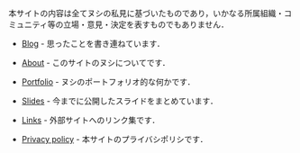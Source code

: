 本サイトの内容は全てヌシの私見に基づいたものであり，いかなる所属組織・コミュニティ等の立場・意見・決定を表すものでもありません．

- [Blog](/blog) - 思ったことを書き連ねています．

- [About](/about) - このサイトのヌシについてです．

- [Portfolio](/portfolio) - ヌシのポートフォリオ的な何かです．

- [Slides](https://slides.jj1lfc.dev) - 今までに公開したスライドをまとめています．

- [Links](/links) - 外部サイトへのリンク集です．

- [Privacy policy](/privacy-policy) - 本サイトのプライバシポリシです．
